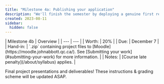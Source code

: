 ```yaml
---
title: "Milestone 4a: Publishing your application"
description: "We'll finish the semester by deploying a genuine first release for each of your projects, with as many requirements met as possible."
created: 2023-08-11
sidebar:
  hidden: false
---
```


<div class="first-col-header">
| Milestone 4b | Overview |
| --- | --- |
| Worth: | 20% |
| Due: | December 7 |
| Hand-in: | `.zip` containing project files to [Moodle](https://moodle.johnabbott.qc.ca/). See [Submitting your work](#submitting-your-work) for more information. |
| Notes: | [Course late penalty](/about/syllabus) applies. |
</div>

Final project presentations and deliverables! These instructions & grading scheme will be updated ASAP.
